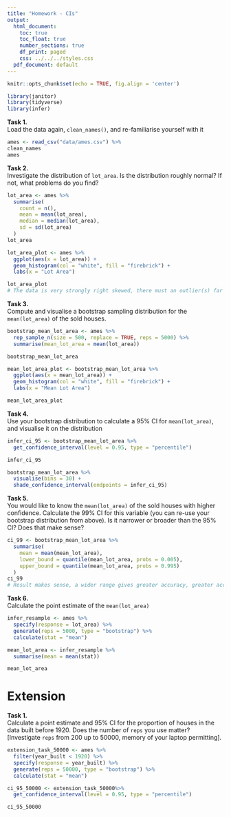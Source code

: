 ```yaml
---
title: "Homework - CIs"
output:
  html_document:
    toc: true
    toc_float: true
    number_sections: true
    df_print: paged
    css: ../../../styles.css
  pdf_document: default
---
```


```r
knitr::opts_chunk$set(echo = TRUE, fig.align = 'center')
```
```r
library(janitor)
library(tidyverse)
library(infer)
```


**Task 1.**  
Load the data again, `clean_names()`, and re-familiarise yourself with it
```r
ames <- read_csv("data/ames.csv") %>% 
clean_names
ames
```


**Task 2.**  
Investigate the distribution of `lot_area`. Is the distribution roughly normal? If not, what problems do you find?
```r
lot_area <- ames %>%
  summarise(
    count = n(),
    mean = mean(lot_area),
    median = median(lot_area),
    sd = sd(lot_area)
  )
lot_area

lot_area_plot <- ames %>%
  ggplot(aes(x = lot_area)) + 
  geom_histogram(col = "white", fill = "firebrick") +
  labs(x = "Lot Area")

lot_area_plot
# The data is very strongly right skewed, there must an outlier(s) far in excess of the median
```
**Task 3.**  
Compute and visualise a bootstrap sampling distribution for the `mean(lot_area)` of the sold houses.
```r
bootstrap_mean_lot_area <- ames %>% 
  rep_sample_n(size = 500, replace = TRUE, reps = 5000) %>% 
  summarise(mean_lot_area = mean(lot_area))

bootstrap_mean_lot_area


```
```r
mean_lot_area_plot <- bootstrap_mean_lot_area %>%
  ggplot(aes(x = mean_lot_area)) + 
  geom_histogram(col = "white", fill = "firebrick") +
  labs(x = "Mean Lot Area")

mean_lot_area_plot
```

**Task 4.**  
Use your bootstrap distribution to calculate a $95\%$ CI for `mean(lot_area)`, and visualise it on the distribution
```r
infer_ci_95 <- bootstrap_mean_lot_area %>%
  get_confidence_interval(level = 0.95, type = "percentile")

infer_ci_95
```
```r
bootstrap_mean_lot_area %>%
  visualise(bins = 30) +
  shade_confidence_interval(endpoints = infer_ci_95)
```



**Task 5.**  
You would like to know the `mean(lot_area)` of the sold houses with higher confidence. Calculate the $99\%$ CI for this variable (you can re-use your bootstrap distribution from above). Is it narrower or broader than the $95\%$ CI? Does that make sense?

```r
ci_99 <- bootstrap_mean_lot_area %>% 
  summarise(
    mean = mean(mean_lot_area),
    lower_bound = quantile(mean_lot_area, probs = 0.005),
    upper_bound = quantile(mean_lot_area, probs = 0.995)
  )
ci_99
# Result makes sense, a wider range gives greater accuracy, greater accuracy needs more data i.e. a wider range of points
```


**Task 6.**  
Calculate the point estimate of the `mean(lot_area)`
```r
infer_resample <- ames %>%
  specify(response = lot_area) %>%
  generate(reps = 5000, type = "bootstrap") %>%
  calculate(stat = "mean")

mean_lot_area <- infer_resample %>%
  summarise(mean = mean(stat))

mean_lot_area
```



# Extension



**Task 1.**  
Calculate a point estimate and $95\%$ CI for the proportion of houses in the data built before 1920.  Does the number of `reps` you use matter? [Investigate `reps` from $200$ up to $50000$, memory of your laptop permitting].


```r
extension_task_50000 <- ames %>%
  filter(year_built < 1920) %>% 
  specify(response = year_built) %>%
  generate(reps = 50000, type = "bootstrap") %>%
  calculate(stat = "mean")

ci_95_50000 <- extension_task_50000%>%
  get_confidence_interval(level = 0.95, type = "percentile")

ci_95_50000
```

